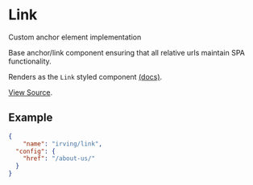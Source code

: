 <Meta title="WordPress Components|Link" />

# Link
Custom anchor element implementation

Base anchor/link component ensuring that all relative urls maintain SPA functionality.

Renders as the `Link` styled component [(docs)](?path=/docs/styled-components-link--plain-text-example).

[View Source](https://github.com/alleyinteractive/wp-irving/tree/master/inc/components/components/link).

## Example
```json
{
	"name": "irving/link",
  "config": {
    "href": "/about-us/"
  }
}
```
